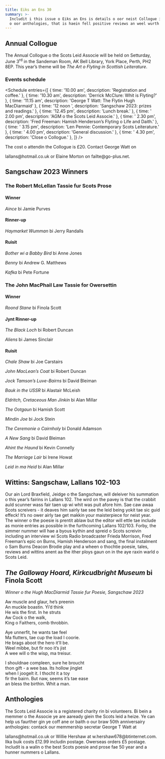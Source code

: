 ```yaml
---
title: Eiks an Ens 30
summary: >-
  Includit i this issue o Eiks an Ens is details o oor neist Collogue in Perth an
  o oor anthologies, that is haein fell positive reviews an weel wurth the siller.
---
```


## Annual Collogue

The Annual Collogue o the Scots Leid Associe will be held on Setturday, June
3<sup>rd</sup> in the Sandeman Room, AK Bell Library, York Place, Perth, PH2 8EP.
This year’s theme will be _The Art o Flyting in Scottish Leiterature_.

### Events schedule

<Schedule entries={[
    { time: '10.00 am', description: 'Registration and coffee.' },
    { time: '10.30 am', description: 'Derrick McClure: Whit is Flyting?' },
    { time: '11.15 am', description: 'George T Watt: The Flytin Hugh MacDiarmaid' },
    { time: '12 noon ', description: 'Sangschaw 2023: prizes and readings.' },
    { time: '12.45 pm', description: 'Lunch break.' },
    { time: ' 2.00 pm', description: 'AGM o the Scots Leid Associe.' },
    { time: ' 2.30 pm', description: 'Fred Freeman: Hamish Henderson’s Flyting o Life and Daith.' },
    { time: ' 3.15 pm', description: 'Len Pennie: Contemporary Scots Leiterature.' },
    { time: ' 4.00 pm', description: 'General discussion.' },
    { time: ' 4.30 pm', description: 'Close o Collogue.' },
  ]}
/>

The cost o attendin the Collogue is £20. Contact George Watt on
<Link href="mailto:lallans@hotmail.co.uk">lallans@hotmail.co.uk</Link>
or Elaine Morton on
<Link href="mailto:failte@go-plus.net">failte@go-plus.net</Link>.


## Sangschaw 2023 Winners

### The Robert McLellan Tassie fur Scots Prose

#### Winner

_Aince_ bi Jamie Purves

#### Rinner-up

_Haymarket Wumman_ bi Jerry Randalls

#### Ruisit

_Bother wi a Babby Bird_ bi Anne Jones

_Benny_ bi Andrew G. Matthews

_Kafka_ bi Pete Fortune

### The John MacPhail Law Tassie for Owersettin

#### Winner

_Roond Stane_ bi Finola Scott

#### Jynt Rinner-up

_The Black Loch_ bi Robert Duncan

_Aliens_ bi James Sinclair

#### Ruisit

_Chale Shaw_ bi Joe Carstairs

_John MacLean’s Coat_ bi Robert Duncan

_Jock Tamson’s Luve-Bairns_ bi David Bleiman

_Bauk in the USSR_ bi Alastair McLeish

_Eldritch, Cretaceous Man Jinkin_ bi Alan Millar

_The Ootgaun_ bi Hamish Scott

_Mindin Joe_ bi Jock Stein

_The Ceremonie o Cairnholy_ bi Donald Adamson

_A New Sang_ bi David Bleiman

_Ahint the Haund_ bi Kevin Connelly

_The Marriage Lair_ bi Irene Howat

_Leid in ma Heid_ bi Alan Millar

## Wittins: Sangschaw, Lallans 102-103

Our ain Lord Braxfield, Jeidge o the Sangschaw, will deleiver his summation
o this year’s fairins in Lallans 102. The wird on the pavey is that the
crabbit auld scunner wass fair taen up wi whit was puit afore him. Sae caw
awaa Scots screivers - it deaves him sairly tae see the leid being yokit
tae sic guid effeck! It’s no ower airly tae get makkin your maisterpiece
for neist year. The winner o the poesie is prentit ablaw but the editor
will ettle tae include as monie entries as possible in the furthcoming Lallans
102/103. Forby, the simmer nummer will hae a byous kythin and spreid o Scots
screivin including an interview wi Scots Radio broadcaster Frieda Morrison,
Fred Freeman’s epic on Burns, Hamish Henderson and sang, the final instalment
o Sam Burns Deacon Brodie play and a wheen o thochtie poesie, tales, reviews
and wittins anent aa the ither ploys gaun on in the aye raxin warld o Scots Leid.

## _The Galloway Hoard, Kirkcudbright Museum_ bi Finola Scott

_Winner o the Hugh MacDiarmid Tassie fur Poesie, Sangschaw 2023_

Aw muscle and glaur, he’s preenin<br />
An muckle boastin. Yi’d think<br />
He wis the first. In he struts<br />
Aw Cock o the walk,<br />
King o Faithers, comb throbbin.<br />

Aye unnerfit, he wants tae feel<br />
Ma flutters, tae cup the load I coorie.<br />
He brags aboot the hero it’ll be.<br />
Weel mibbe, but fir noo it’s jist<br />
A wee will o the wisp, ma treisur.<br />

I shouldnae compleen, sure he broucht<br />
thon gift - a wee baa. Its hollow jinglet<br />
when I joogelt it. I thocht it a toy<br />
fir the bairn. But naw, seems it’s tae ease<br />
an bless the birthin. Whit a man.<br />

## Anthologies

The Scots Leid Associe is a registered charity rin bi volunteers. Bi bein a
memmer o the Associe ye are aaready giein the Scots leid a heize. Ye can help
us faurther gin ye coff ane or baith o our braw 50th anniversairy anthologies:
contack our memmership secretar George T Watt at
<Link href="mailto:lallans@hotmail.co.uk">lallans@hotmail.co.uk</Link>
or Willie Hershaw at
<Link href="mailto:w.hershaw678@btinternet.com">w.hershaw678@btinternet.com</Link>.
Ilka buik costs £12.99 includin postage. Owerseas orders £5 postage.
Includit is a walin o the best Scots poesie and prose fae 50 year
and a hunner nummers o Lallans.


